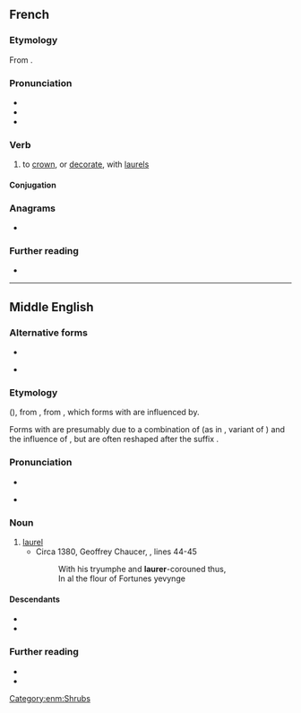 ==French==

===Etymology===
From {{af|fr|lang1=la|laurus|-er}}.

===Pronunciation===
* {{fr-IPA|+|[au:ô]}}
* {{audio|fr|LL-Q150 (fra)-Lyokoï-laurer.wav|Audio}}
* {{homophones|fr|laurai|lauré|laurée|laurées|laurés|laurez}}

===Verb===
{{fr-verb}}

# to [[crown]], or [[decorate]], with [[laurel]]s

====Conjugation====
{{fr-conj-auto}}<!-- FIXME: Underlying module needs to support separate stressed and unstressed stem pronuns -->

===Anagrams===
* {{anagrams|fr|rural|leurra}}

===Further reading===
* {{R:TLFi}}

----

==Middle English==

===Alternative forms===
* {{alter|enm|laurear|laurere|lawrer|laurier|lorer|lorere|lorier|lorrer|lorrere|loryere|loryȝer}}
* {{i|with /l/}} {{alter|enm|laureal|laureall|laurealle|laurel|laurell|laureol|laureole|laurial|laurialle|lauryel|lawriall|lorel|lorell|lorelle|loryel}}

===Etymology===
{{bor+|enm|xno|lorer}} ({{cog|fro|lorier}}), from {{der|enm|VL.|*laurārius}}, from {{der|enm|la|laurus}}, which forms with {{IPAchar|/au̯/}} are influenced by. 

Forms with {{IPAchar|/l/}} are presumably due to a combination of {{glossary|dissimilation}} (as in {{m|enm|marble}}, variant of {{m|enm|marbre}}) and the influence of {{m|la|laureola}}, but are often reshaped after the suffix {{m|enm|-al|-(i)al}}.

===Pronunciation===
* {{IPA|enm|/lau̯ˈreːr/|/ˈlau̯rər/|/lɔ-/}}
* {{i|with /l/}} {{IPA|enm|/lau̯ˈrɛl/|/ˈlau̯rɛl/|/lɔ-/|/-ial/}}

===Noun===
{{enm-noun}}

# [[laurel]]
#* Circa 1380, Geoffrey Chaucer, ''{{w|Anelida and Arcite}}'', lines 44-45
#*: With his tryumphe and '''laurer'''-corouned thus,
#*: In al the flour of Fortunes yevynge

====Descendants====
* {{desc|en|laurel}}
* {{desc|sco|laurie}}

===Further reading===
* {{R:MED Online|laurel|n|MED24866}}
* {{R:MED Online|laurer|n|MED24868}}

[[Category:enm:Shrubs]]